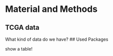 # Material and Methods

## TCGA data

What kind of data do we have?
## Used Packages

show a table! 